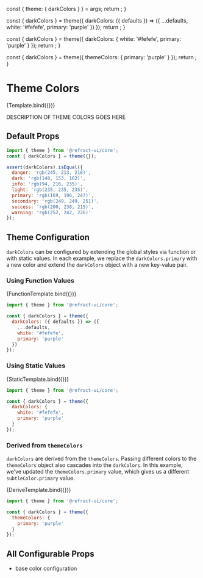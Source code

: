 
<Meta
  title="core/theme/darkColors"
  component={ColorPalette}
/>

  const { theme: { darkColors } } = args;
  return <ColorPalette colors={darkColors} />;
}

  const { darkColors } = theme({
    darkColors: ({ defaults }) => ({
      ...defaults,
      white: '#fefefe',
      primary: 'purple'
    })
  });
  return <ColorPalette colors={darkColors} />;
}

  const { darkColors } = theme({
    darkColors: {
      white: '#fefefe',
      primary: 'purple'
    }
  });
  return <ColorPalette colors={darkColors} />;
}

  const { darkColors } = theme({
    themeColors: {
      primary: 'purple'
    }
  });
  return <ColorPalette colors={darkColors} />;
}

# Theme Colors

<Canvas>
  <Story name="darkColors" args={{
    theme: theme({})
  }}>
    {Template.bind({})}
  </Story>
</Canvas>

DESCRIPTION OF THEME COLORS GOES HERE

## Default Props

``` js
import { theme } from '@refract-ui/core';
const { darkColors } = theme({});

assert(darkColors).isEqual({
  danger: 'rgb(245, 213, 218)',
  dark: 'rgb(148, 153, 162)',
  info: 'rgb(94, 216, 235)',
  light: 'rgb(235, 235, 235)',
  primary: 'rgb(169, 196, 247)',
  secondary: 'rgb(249, 249, 251)',
  success: 'rgb(200, 238, 215)',
  warning: 'rgb(252, 242, 226)'
});
```

## Theme Configuration

`darkColors` can be configured by extending the global styles via function or with static values. In each example, we replace the `darkColors.primary` with a new color and extend the `darkColors` object with a new key-value pair.

### Using Function Values

<Canvas showCode>
  <Story name="colorsFunction">
    {FunctionTemplate.bind({})}
  </Story>
</Canvas>

``` js
import { theme } from '@refract-ui/core';

const { darkColors } = theme({
  darkColors: ({ defaults }) => ({
    ...defaults,
    white: '#fefefe',
    primary: 'purple'
  })
});
```

### Using Static Values

<Canvas showCode>
  <Story name="colorsStatic">
    {StaticTemplate.bind({})}
  </Story>
</Canvas>

``` js
import { theme } from '@refract-ui/core';

const { darkColors } = theme({
  darkColors: {
    white: '#fefefe',
    primary: 'purple'
  }
});
```

### Derived from `themeColors`

`darkColors` are derived from the `themeColors`. Passing different colors to the `themeColors` object also cascades into the `darkColors`. In this example, we've updated the `themeColors.primary` value, which gives us a different `subtleColor.primary` value.

<Canvas showCode>
  <Story name="colorsDerive">
    {DeriveTemplate.bind({})}
  </Story>
</Canvas>

``` js
import { theme } from '@refract-ui/core';

const { darkColors } = theme({
  themeColors: {
    primary: 'purple'
  }
});
```

## All Configurable Props

- base color configuration
